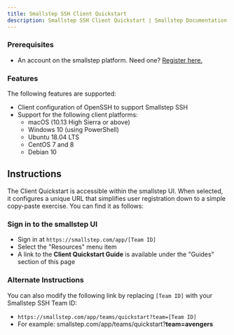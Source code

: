 ```yaml
---
title: Smallstep SSH Client Quickstart
description: Smallstep SSH Client Quickstart | Smallstep Documentation
---
```


### Prerequisites

* An account on the smallstep platform. Need one? [Register here.](https://smallstep.com/signup)

### Features

The following features are supported:

* Client configuration of OpenSSH to support Smallstep SSH
* Support for the following client platforms:
  * macOS (10.13 High Sierra or above)
  * Windows 10 (using PowerShell)
  * Ubuntu 18.04 LTS
  * CentOS 7 and 8
  * Debian 10

## Instructions

The Client Quickstart is accessible within the smallstep UI. When selected, it configures a unique URL that simplifies user registration down to a simple copy-paste exercise. You can find it as follows:

### Sign in to the smallstep UI

* Sign in at `https://smallstep.com/app/[Team ID]`
* Select the "Resources" menu item
* A link to the **Client Quickstart Guide** is available under the "Guides" section of this page

### Alternate Instructions

You can also modify the following link by replacing `[Team ID]` with your Smallstep SSH Team ID:

* `https://smallstep.com/app/teams/quickstart?team=[Team ID]`
* For example: smallstep.com/app/teams/quickstart?**team=avengers**

